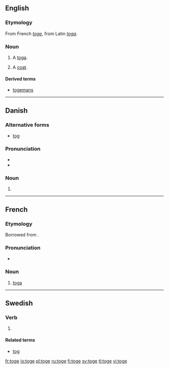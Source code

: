 ==English==

===Etymology===
From French ''[[toge#French|toge]]'', from Latin ''[[toga#Latin|toga]]''.

===Noun===
{{en-noun}}

# {{obsolete}} A [[toga]].
# {{cant}} A [[coat]].

====Derived terms====
* [[togemans]]

----

==Danish==

===Alternative forms===
* [[tog]]

===Pronunciation===
* {{IPA|/tɔːɡə/|[ˈtˢɔːwə]|lang=da}}
* {{homophones|tåge|lang=da}}

===Noun===
{{infl|da|noun form|g=n}}

# {{form of|plural indefinite|tog|lang=da}}

----

==French==

===Etymology===
Borrowed from {{etyl|la|fr}} {{term|toga|lang=la}}.

===Pronunciation===
*{{IPA|/tɔʒ/|lang=fr}}

===Noun===
{{fr-noun|f}}

# [[toga]]

----

==Swedish==

===Verb===
{{infl|sv|verb form}}

# {{dated|lang=sv}} {{sv-verb-form-subjunctive|taga}}

====Related terms====
* [[tog]]

[[fr:toge]]
[[io:toge]]
[[pl:toge]]
[[ru:toge]]
[[fi:toge]]
[[sv:toge]]
[[tl:toge]]
[[vi:toge]]